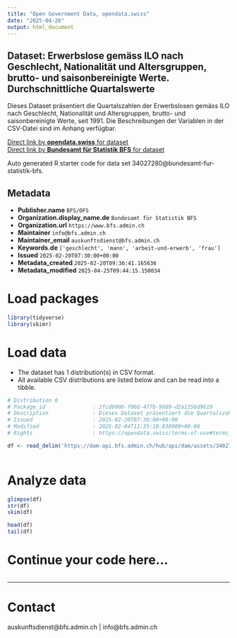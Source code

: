 ```yaml
---
title: "Open Government Data, opendata.swiss"
date: "2025-04-26"
output: html_document
---
```


## Dataset: Erwerbslose gemäss ILO nach Geschlecht, Nationalität und Altersgruppen, brutto- und saisonbereinigte Werte. Durchschnittliche Quartalswerte

Dieses Dataset präsentiert die Quartalszahlen der Erwerbslosen gemäss ILO nach Geschlecht, Nationalität und Altersgruppen, brutto- und saisonbereinigte Werte, seit 1991. Die Beschreibungen der Variablen in der CSV-Datei sind im Anhang verfügbar.

[Direct link by **opendata.swiss** for dataset](https://opendata.swiss/de/dataset/erwerbslose-gemass-ilo-nach-geschlecht-nationalitat-und-altersgruppen-brutto-und-saisonbereinig13)<br>
[Direct link by **Bundesamt für Statistik BFS** for dataset](https://www.bfs.admin.ch/asset/de/ts-x-03.03.01.01b)

Auto generated R starter code for data set 34027280@bundesamt-fur-statistik-bfs.

## Metadata

- **Publisher.name** `BFS/OFS`
- **Organization.display_name.de** `Bundesamt für Statistik BFS`
- **Organization.url** `https://www.bfs.admin.ch`
- **Maintainer** `info@bfs.admin.ch`
- **Maintainer_email** `auskunftsdienst@bfs.admin.ch`
- **Keywords.de** `['geschlecht', 'mann', 'arbeit-und-erwerb', 'frau']`
- **Issued** `2025-02-20T07:30:00+00:00`
- **Metadata_created** `2025-02-20T09:36:41.165636`
- **Metadata_modified** `2025-04-25T09:44:15.150034`


# Load packages

```r

library(tidyverse)
library(skimr)

```

# Load data

-   The dataset has 1 distribution(s) in CSV format.
-   All available CSV distributions are listed below and can be read into a tibble.

```r

# Distribution 0
# Package_id               : 2fcd9906-f066-477b-9689-d2a1356d9610
# Description              : Dieses Dataset präsentiert die Quartalszahlen der Erwerbslosen gemäss ILO nach Geschlecht, Nationalität und Altersgruppen, brutto- und saisonbereinigte Werte, seit 1991. Die Beschreibungen der Variablen in der CSV-Datei sind im Anhang verfügbar.
# Issued                   : 2025-02-20T07:30:00+00:00
# Modified                 : 2025-02-04T11:35:10.838000+00:00
# Rights                   : https://opendata.swiss/terms-of-use#terms_by_ask

df <- read_delim('https://dam-api.bfs.admin.ch/hub/api/dam/assets/34027283/master')



```

# Analyze data

```r

glimpse(df)
str(df)
skim(df)

head(df)
tail(df)

```

# Continue your code here...

```r

```

------------------------------------------------------------------------

# Contact

auskunftsdienst@bfs.admin.ch | info@bfs.admin.ch
